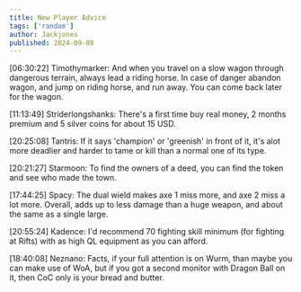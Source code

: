 ```yaml
---
title: New Player Advice
tags: ['random']
author: Jackjones
published: 2024-09-08
---
```


[06:30:22] Timothymarker: And when you travel on a slow wagon through dangerous terrain, always lead a riding horse. In case of danger abandon wagon, and jump on riding horse, and run away. You can come back later for the wagon.

[11:13:49] Striderlongshanks: There's a first time buy real money, 2 months premium and 5 silver coins for about 15 USD.

[20:25:08] Tantris: If it says 'champion' or 'greenish' in front of it, it's alot more deadlier and harder to tame or kill than a normal one of its type.

[20:21:27] Starmoon: To find the owners of a deed, you can find the token and see who made the town.

[17:44:25] Spacy: The dual wield makes axe 1 miss more, and axe 2 miss a lot more. Overall, adds up to less damage than a huge weapon, and about the same as a single large.

[20:55:24] Kadence: I'd recommend 70 fighting skill minimum (for fighting at Rifts) with as high QL equipment as you can afford.

[18:40:08] Neznano: Facts, if your full attention is on Wurm, than maybe you can make use of WoA, but if you got a second monitor with Dragon Ball on it, then CoC only is your bread and butter.